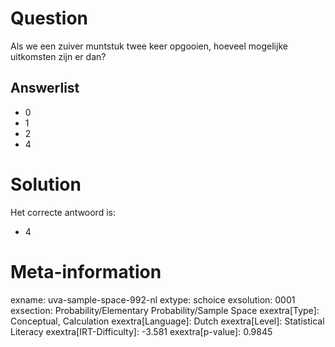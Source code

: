 Question
========

Als we een zuiver muntstuk twee keer opgooien, hoeveel mogelijke
uitkomsten zijn er dan?

Answerlist
----------

* 0
* 1
* 2
* 4

Solution
========

Het correcte antwoord is: 

* 4

Meta-information
================
exname: uva-sample-space-992-nl
extype: schoice
exsolution: 0001
exsection: Probability/Elementary Probability/Sample Space
exextra[Type]: Conceptual, Calculation
exextra[Language]: Dutch
exextra[Level]: Statistical Literacy
exextra[IRT-Difficulty]: -3.581
exextra[p-value]: 0.9845
